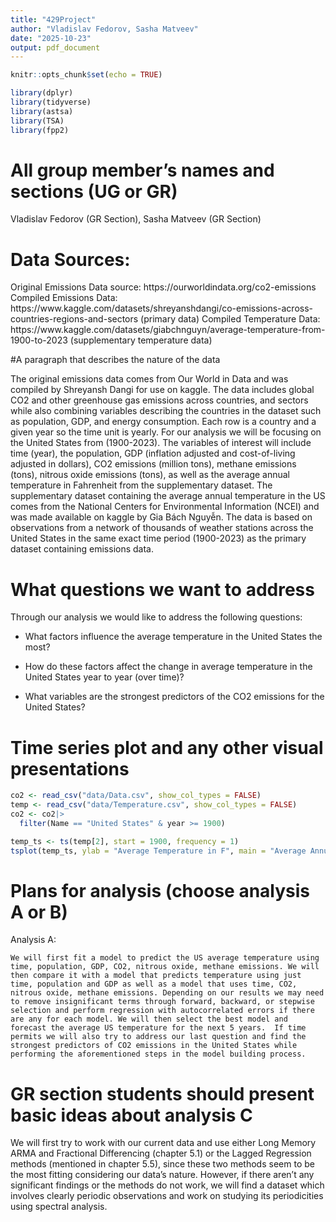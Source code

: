 ```yaml
---
title: "429Project"
author: "Vladislav Fedorov, Sasha Matveev"
date: "2025-10-23"
output: pdf_document
---
```


```r
knitr::opts_chunk$set(echo = TRUE)
```

```r
library(dplyr)
library(tidyverse)
library(astsa)
library(TSA)
library(fpp2)
```


# All group member's names and sections (UG or GR)
Vladislav Fedorov (GR Section), Sasha Matveev (GR Section)

# Data Sources:
Original Emissions Data source:
https://ourworldindata.org/co2-emissions
Compiled Emissions Data:
https://www.kaggle.com/datasets/shreyanshdangi/co-emissions-across-countries-regions-and-sectors (primary data)
Compiled Temperature Data:
https://www.kaggle.com/datasets/giabchnguyn/average-temperature-from-1900-to-2023 (supplementary temperature data)


#A paragraph that describes the nature of the data

The original emissions data comes from Our World in Data and was compiled by Shreyansh Dangi for use on kaggle. The data includes global CO2 and other greenhouse gas emissions across countries, and sectors while also combining variables describing the countries in the dataset such as population, GDP, and energy consumption. Each row is a country and a given year so the time unit is yearly. For our analysis we will be focusing on the United States from (1900-2023). The variables of interest will include time (year), the population, GDP (inflation adjusted and cost-of-living adjusted in dollars), CO2 emissions (million tons), methane emissions (tons), nitrous oxide emissions (tons), as well as the average annual temperature in Fahrenheit from the supplementary dataset. The supplementary dataset containing the average annual temperature in the US comes from the National Centers for Environmental Information (NCEI) and was made available on kaggle by Gia Bách Nguyễn. The data is based on observations from a network of thousands of weather stations across the United States in the same exact time period (1900-2023) as the primary dataset containing emissions data.


# What questions we want to address
Through our analysis we would like to address the following questions:

* What factors influence the average temperature in the United States the most?

* How do these factors affect the change in average temperature in the United States year to year (over time)?

* What variables are the strongest  predictors of  the CO2 emissions for the United States?



# Time series plot and any other visual presentations
```r
co2 <- read_csv("data/Data.csv", show_col_types = FALSE)
temp <- read_csv("data/Temperature.csv", show_col_types = FALSE)
co2 <- co2|>
  filter(Name == "United States" & year >= 1900)
```

```r
temp_ts <- ts(temp[2], start = 1900, frequency = 1)
tsplot(temp_ts, ylab = "Average Temperature in F", main = "Average Annual US Temperature 1900-2023")
```

# Plans for analysis (choose analysis A or B)
Analysis A:

	We will first fit a model to predict the US average temperature using time, population, GDP, CO2, nitrous oxide, methane emissions. We will then compare it with a model that predicts temperature using just time, population and GDP as well as a model that uses time, CO2, nitrous oxide, methane emissions. Depending on our results we may need to remove insignificant terms through forward, backward, or stepwise selection and perform regression with autocorrelated errors if there are any for each model. We will then select the best model and forecast the average US temperature for the next 5 years.  If time permits we will also try to address our last question and find the strongest predictors of CO2 emissions in the United States while performing the aforementioned steps in the model building process.

# GR section students should present basic ideas about analysis C 

  We will first try to work with our current data and use either Long Memory ARMA and Fractional Differencing (chapter 5.1) or the Lagged Regression methods (mentioned in chapter 5.5), since these two methods seem to be the most fitting considering our data's nature. However, if there aren't any significant findings or the methods do not work, we will find a dataset which involves clearly periodic observations and work on studying its periodicities using spectral analysis. 

